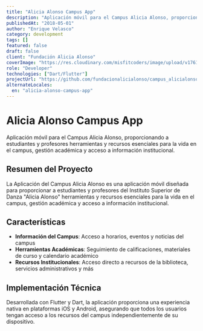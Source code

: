 ```yaml
---
title: "Alicia Alonso Campus App"
description: "Aplicación móvil para el Campus Alicia Alonso, proporcionando a estudiantes y profesores herramientas y recursos esenciales para la vida en el campus, gestión académica y acceso a información institucional."
publishedAt: "2018-05-01"
author: "Enrique Velasco"
category: development
tags: []
featured: false
draft: false
client: "Fundación Alicia Alonso"
coverImage: "https://res.cloudinary.com/misfitcoders/image/upload/v1761952649/eVelasco/covers/works/aa-app/aa-app-cover_unmub2.jpg"
role: "Developer"
technologies: ["Dart/Flutter"]
projectUrl: "https://github.com/fundacionalicialonso/campus_alicialonso_app"
alternateLocales:
  en: "alicia-alonso-campus-app"
---
```


# Alicia Alonso Campus App

Aplicación móvil para el Campus Alicia Alonso, proporcionando a estudiantes y profesores herramientas y recursos esenciales para la vida en el campus, gestión académica y acceso a información institucional.

## Resumen del Proyecto

La Aplicación del Campus Alicia Alonso es una aplicación móvil diseñada para proporcionar a estudiantes y profesores del Instituto Superior de Danza "Alicia Alonso" herramientas y recursos esenciales para la vida en el campus, gestión académica y acceso a información institucional.

## Características

- **Información del Campus**: Acceso a horarios, eventos y noticias del campus
- **Herramientas Académicas**: Seguimiento de calificaciones, materiales de curso y calendario académico
- **Recursos Institucionales**: Acceso directo a recursos de la biblioteca, servicios administrativos y más

## Implementación Técnica

Desarrollada con Flutter y Dart, la aplicación proporciona una experiencia nativa en plataformas iOS y Android, asegurando que todos los usuarios tengan acceso a los recursos del campus independientemente de su dispositivo.
